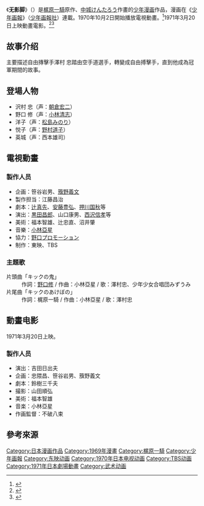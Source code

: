 {{Infobox animanga/Headerofja
|title= 无影脚
|image= 
|size= 
|caption= 
|japanese= キックの鬼
|english= 
|kana= キックのおに
|romaji= Kick no Oni
|genre= 
}}
{{Infobox animanga/Manga
|標題= 
|作者= 梶原一騎
|作畫= 中城けんたろう
|出版社= [[少年画報社|少年画報社]]
|其他出版社= 
|連載雜誌= 少年画報
|label= 
|網路= 
|發售日= 
|開始= 
|結束= 
|開始日= 
|結束日= 
|冊數= 
|話數= 
|其他= 
|版權=
}}
{{Infobox animanga/TVAnime
|標題= 
|圖像= 
|原案= 
|原作= 
|總導演= 
|導演= 
|劇本統籌= 
|編劇= 
|人物原案=
|人物設定= 
|機械設定= 
|音樂= 小林亞星
|音樂製作= 
|動畫製作= [[東映動画|東映動画]]
|製作= [[TBS電視台|TBS電視台]]、東映動画
|代理發行= 
|其他代理發行= 
|播放電視台= TBS電視台
|其他電視台= 
|播放開始= 1970年10月2日
|播放結束= 1971年3月26日
|網路= 
|話數= 26
|其他= 
|版權= 
}}
{{Infobox animanga/Movie
|標題= 
|總導演= 
|導演= 
|原案=
|原作=
|腳本=鈴樹三千夫
|人物設定=
|機械設定= 
|音樂=小林亞星
|音樂製作=
|動畫製作= 
|製作= 東映
|代理發行= 
|其他代理發行=
|影片發行= 
|其他影片發行=
|上映日= 1971年3月20日
|片長= 	25分
|其他= 
|版權= 
}}
{{Infobox animanga/Footerofja}}
《'''无影脚'''》（{{lang|ja|キックの鬼}}）是[[梶原一騎|梶原一騎]]原作、[[中城けんたろう|中城けんたろう]]作畫的[[少年漫画|少年漫画]]作品，漫画在《[[少年画報|少年画報]]》（[[少年画報社|少年画報社]]）連載。1970年10月2日開始播放電視動畫。<ref>{{cite web|title=Kick no Oni (TV)|url=http://www.animenewsnetwork.com/encyclopedia/anime.php?id=1457|website=[[Anime_News_Network|Anime News Network]]|language=en|access-date=2017-01-16|archive-date=2020-11-16|archive-url=https://web.archive.org/web/20201116031347/https://www.animenewsnetwork.com/encyclopedia/anime.php?id=1457|dead-url=no}}</ref>1971年3月20日上映動畫電影。<ref>{{cite web|title=キックの鬼 (1971)|url=http://www.allcinema.net/prog/show_c.php?num_c=143526|website=allcinema|language=ja|access-date=2017-01-16|archive-date=2007-03-10|archive-url=https://web.archive.org/web/20070310130120/http://www.allcinema.net/prog/show_c.php?num_c=143526|dead-url=no}}</ref><ref>{{cite web|title=キックの鬼|url=http://eiga.com/movie/69038/|website=映画.com|language=ja|access-date=2017-01-16|archive-date=2017-01-18|archive-url=https://web.archive.org/web/20170118031424/http://eiga.com/movie/69038/|dead-url=no}}</ref>

==故事介绍==
主要描述自由摶擊手澤村 忠踏由空手道選手，轉變成自由搏擊手，直到他成為冠軍期間的故事。

== 登場人物 ==
*沢村 忠（声：[[朝倉宏二|朝倉宏二]]）
*野口 修（声：[[小林清志|小林清志]]）
*洋子（声：[[松島みのり|松島みのり]]）
*悦子（声：[[野村道子|野村道子]]）
*英城（声：西本雄司）

== 電視動畫 ==
=== 製作人员 ===
*企画：笹谷岩男、[[籏野義文|籏野義文]]
*製作担当：江藤昌治
*劇本：[[辻真先|辻真先]]、[[安藤豊弘|安藤豊弘]]、[[押川国秋|押川国秋]]等
*演出：[[黒田昌郎|黒田昌郎]]、山口康男、[[西沢信孝|西沢信孝]]等
*美術：福本智雄、辻忠直、沼井肇
*音樂：[[小林亞星|小林亞星]]
*協力：[[野口プロモーション|野口プロモーション]]
*制作：東映、TBS

=== 主題歌 ===
;片頭曲「キックの鬼」
:作詞：[[野口修|野口修]] / 作曲：小林亞星 / 歌：澤村忠、少年少女合唱団みずうみ
;片尾曲「キックのあけぼの」
:作詞：梶原一騎 / 作曲：小林亞星 / 歌：澤村忠

== 動畫电影 ==
1971年3月20日上映。

=== 製作人员 ===
*演出：吉田日出夫
*企画：忠隈昌、笹谷岩男、籏野義文
*劇本：鈴樹三千夫
*撮影：山田順弘
*美術：福本智雄
*音楽：小林亞星
*作画監督：不破八束

== 參考來源 ==
{{reflist}}

{{DEFAULTSORT:Kick no Oni}}
[[Category:日本漫画作品|Category:日本漫画作品]]
[[Category:1969年漫畫|Category:1969年漫畫]]
[[Category:梶原一騎|Category:梶原一騎]]
[[Category:少年画報|Category:少年画報]]
[[Category:东映动画|Category:东映动画]]
[[Category:1970年日本电视动画|Category:1970年日本电视动画]]
[[Category:TBS动画|Category:TBS动画]]
[[Category:1971年日本劇場動畫|Category:1971年日本劇場動畫]]
[[Category:武术动画|Category:武术动画]]